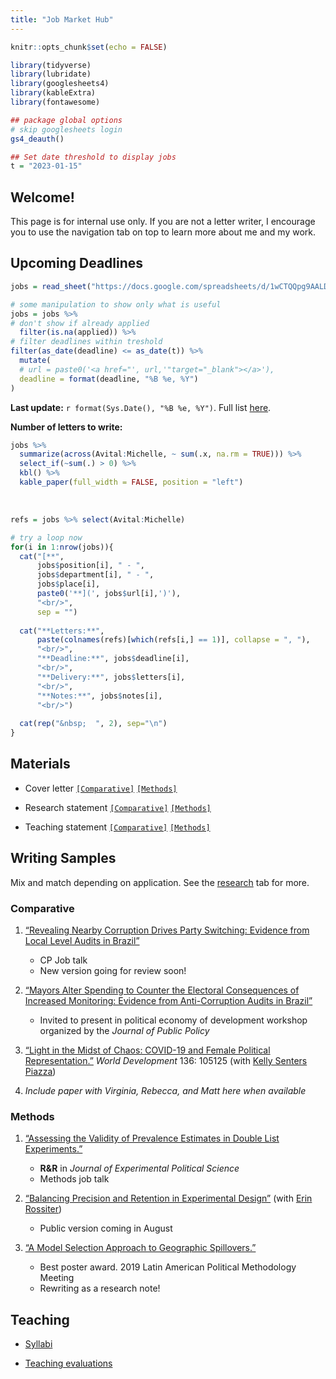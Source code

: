 ```yaml
---
title: "Job Market Hub"
---
```


```r
knitr::opts_chunk$set(echo = FALSE)

library(tidyverse)
library(lubridate)
library(googlesheets4)
library(kableExtra)
library(fontawesome)

## package global options
# skip googlesheets login
gs4_deauth()

## Set date threshold to display jobs
t = "2023-01-15"
```

## Welcome!

This page is for internal use only. If you are not a letter writer, I encourage you to use the navigation tab on top to learn more about me and my work.

## Upcoming Deadlines

```r
jobs = read_sheet("https://docs.google.com/spreadsheets/d/1wCTQQpg9AALD-d4N2gCD-_xrV_P-EhNJUeDQnUsVHPI/edit#gid=505775282")

# some manipulation to show only what is useful
jobs = jobs %>% 
# don't show if already applied
  filter(is.na(applied)) %>% 
# filter deadlines within treshold
filter(as_date(deadline) <= as_date(t)) %>% 
  mutate(
  # url = paste0('<a href="', url,'"target="_blank"></a>'),
  deadline = format(deadline, "%B %e, %Y")
)
```

**Last update:** `r format(Sys.Date(), "%B %e, %Y")`. Full list [here](https://docs.google.com/spreadsheets/d/1wCTQQpg9AALD-d4N2gCD-_xrV_P-EhNJUeDQnUsVHPI/edit#gid=505775282).

**Number of letters to write:**

```r
jobs %>% 
  summarize(across(Avital:Michelle, ~ sum(.x, na.rm = TRUE))) %>% 
  select_if(~sum(.) > 0) %>% 
  kbl() %>% 
  kable_paper(full_width = FALSE, position = "left")
```

&nbsp;

```r
refs = jobs %>% select(Avital:Michelle)

# try a loop now
for(i in 1:nrow(jobs)){
  cat("[**",
      jobs$position[i], " - ",
      jobs$department[i], " - ",
      jobs$place[i],
      paste0('**](', jobs$url[i],')'),
      "<br/>",
      sep = "")
  
  cat("**Letters:**",
      paste(colnames(refs)[which(refs[i,] == 1)], collapse = ", "),
      "<br/>",
      "**Deadline:**", jobs$deadline[i],
      "<br/>",
      "**Delivery:**", jobs$letters[i],
      "<br/>",
      "**Notes:**", jobs$notes[i],
      "<br/>")
  
  cat(rep("&nbsp;  ", 2), sep="\n")
}
```


## Materials

- Cover letter [`[Comparative]`](job_market/cover_letter/cover_letter_cp.pdf) [`[Methods]`](job_market/cover_letter/cover_letter_methods.pdf)

- Research statement [`[Comparative]`](job_market/statements/research_statement_cp.pdf) [`[Methods]`](job_market/statements/research_statement_methods.pdf)

- Teaching statement [`[Comparative]`](job_market/statements/teaching_statement_cp.pdf) [`[Methods]`](job_market/statements/teaching_statement_methods.pdf)

## Writing Samples

Mix and match depending on application. See the [research](/research.html) tab for more.

### Comparative

1. ["Revealing Nearby Corruption Drives Party Switching: Evidence from Local Level Audits in Brazil"](files/research/nearby_corruption.pdf)

    - CP Job talk
    - New version going for review soon!
  
2. ["Mayors Alter Spending to Counter the Electoral Consequences of Increased Monitoring: Evidence from Anti-Corruption Audits in Brazil"](files/research/audit_spending.pdf)

    - Invited to present in political economy of development workshop organized by the *Journal of Public Policy*
  
3. ["Light in the Midst of Chaos: COVID-19 and Female Political Representation."](https://doi.org/10.1016/j.worlddev.2020.105125) *World Development* 136: 105125 (with [Kelly Senters Piazza](https://www.usafa.edu/facultyprofile/?smid=23816))

4. *Include paper with Virginia, Rebecca, and Matt here when available*


### Methods

1. ["Assessing the Validity of Prevalence Estimates in Double List Experiments."](files/research/dle_test.pdf)

    - **R&R** in *Journal of Experimental Political Science*
    - Methods job talk
  
2. ["Balancing Precision and Retention in Experimental Design"](files/research/precision_retention.pdf) (with [Erin Rossiter](http://erossiter.com/))

    - Public version coming in August
  
3. ["A Model Selection Approach to Geographic Spillovers."](files/research/model_spillovers.pdf)

    - Best poster award. 2019 Latin American Political Methodology Meeting
    - Rewriting as a research note!



## Teaching

- [Syllabi](/teaching.html)

- [Teaching evaluations](/job_market/statements/diaz_teaching_evals.pdf)
